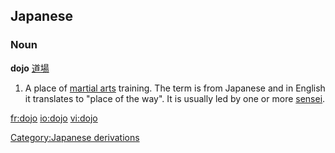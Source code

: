 ==Japanese==
===Noun===
'''dojo''' [[道場]]

#A place of [[martial arts]] training.  The term is from Japanese and in English it translates to "place of the way".  It is usually led by one or more [[sensei]].

[[Category:Japanese derivations]]

[[fr:dojo]]
[[io:dojo]]
[[vi:dojo]]